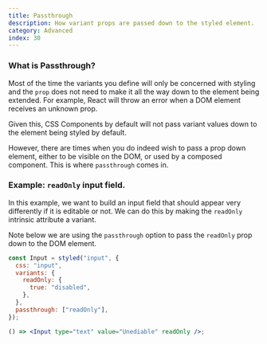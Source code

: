 ```yaml
---
title: Passthrough
description: How variant props are passed down to the styled element.
category: Advanced
index: 30
---
```


### What is Passthrough?

Most of the time the variants you define will only be concerned with styling and the `prop` does not need to make it all the way down to the element being extended. For example, React will throw an error when a DOM element receives an unknown prop.

Given this, CSS Components by default will not pass variant values down to the element being styled by default.

However, there are times when you do indeed wish to pass a prop down element, either to be visible on the DOM, or used by a composed component. This is where `passthrough` comes in.

### Example: `readOnly` input field.

In this example, we want to build an input field that should appear very differently if it is editable or not. We can do this by making the `readOnly` intrinsic attribute a variant.

Note below we are using the `passthrough` option to pass the `readOnly` prop down to the DOM element.

```jsx
const Input = styled("input", {
  css: "input",
  variants: {
    readOnly: {
      true: "disabled",
    },
  },
  passthrough: ["readOnly"],
});

() => <Input type="text" value="Unediable" readOnly />;
```
